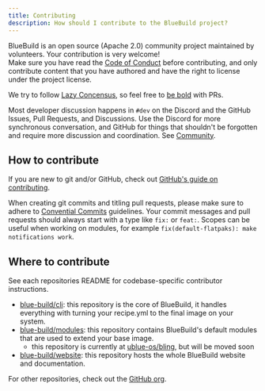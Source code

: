 ```yaml
---
title: Contributing
description: How should I contribute to the BlueBuild project?
---
```


BlueBuild is an open source (Apache 2.0) community project maintained by volunteers. Your contribution is very welcome!   
Make sure you have read the [Code of Conduct](/community#code-of-conduct) before contributing, and only contribute content that you have authored and have the right to license under the project license.

We try to follow [Lazy Concensus](https://community.apache.org/committers/decisionMaking.html), so feel free to [be bold](https://en.wikipedia.org/wiki/Wikipedia:Be_bold) with PRs.

Most developer discussion happens in `#dev` on the Discord and the GitHub Issues, Pull Requests, and Discussions. Use the Discord for more synchronous conversation, and GitHub for things that shouldn't be forgotten and require more discussion and coordination. See [Community](/community).

## How to contribute

If you are new to git and/or GitHub, check out [GitHub's guide on contributing](https://docs.github.com/en/get-started/exploring-projects-on-github/contributing-to-a-project).

When creating git commits and titling pull requests, please make sure to adhere to [Convential Commits](https://www.conventionalcommits.org/en/v1.0.0/) guidelines. Your commit messages and pull requests should always start with a type like `fix:` or `feat:`. Scopes can be useful when working on modules, for example `fix(default-flatpaks): make notifications work`.

## Where to contribute

See each repositories README for codebase-specific contributor instructions.

- [blue-build/cli](https://github.com/blue-build/cli): this repository is the core of BlueBuild, it handles everything with turning your recipe.yml to the final image on your system.
- [blue-build/modules](https://github.com/blue-build/modules): this repository contains BlueBuild's default modules that are used to extend your base image.
    - this repository is currently at [ublue-os/bling](https://github.com/ublue-os/bling/), but will be moved soon
- [blue-build/website](https://github.com/blue-build/website): this repository hosts the whole BlueBuild website and documentation.

For other repositories, check out the [GitHub org](https://github.com/blue-build).